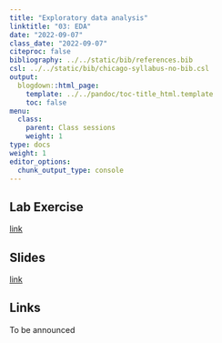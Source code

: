 ```yaml
---
title: "Exploratory data analysis"
linktitle: "03: EDA"
date: "2022-09-07"
class_date: "2022-09-07"
citeproc: false
bibliography: ../../static/bib/references.bib
csl: ../../static/bib/chicago-syllabus-no-bib.csl
output:
  blogdown::html_page:
    template: ../../pandoc/toc-title_html.template
    toc: false
menu:
  class:
    parent: Class sessions
    weight: 1
type: docs
weight: 1
editor_options: 
  chunk_output_type: console
---
```


## Lab Exercise

[link](/PM566/assignment/03-lab)

## Slides

[link](/PM566/slides/03-exploratory/slides.html)

## Links

To be announced
